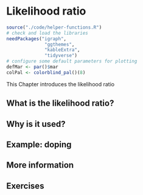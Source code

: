 # Likelihood ratio {#Likelihood-ratio}

```r
source("./code/helper-functions.R")
# check and load the libraries
needPackages("igraph",
              "ggthemes",
              "kableExtra",
              "tidyverse")
# configure some default parameters for plotting
defMar <- par()$mar
colPal <- colorblind_pal()(8)
```

This Chapter introduces the likelihood ratio

## What is the likelihood ratio?

## Why is it used?

## Example: doping

## More information

## Exercises